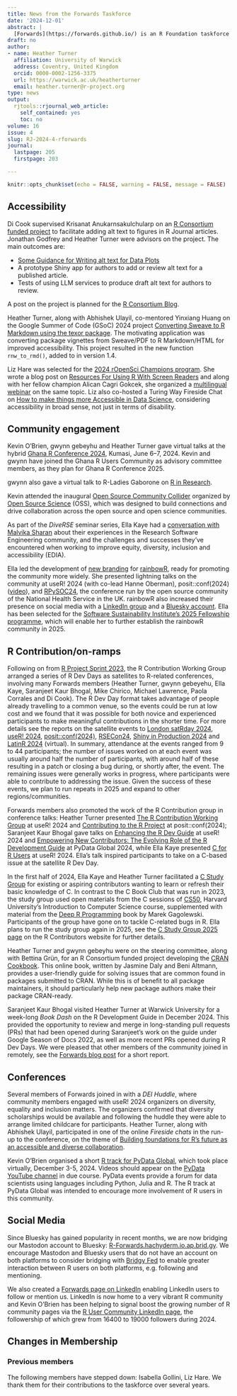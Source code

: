 ```yaml
---
title: News from the Forwards Taskforce
date: '2024-12-01'
abstract: |
  [Forwards](https://forwards.github.io/) is an R Foundation taskforce working to widen the participation of under-represented groups in the R project and in related activities, such as the *useR!* conference. This report rounds up activities of the taskforce during 2024.
draft: no
author:
- name: Heather Turner
  affiliation: University of Warwick
  address: Coventry, United Kingdom
  orcid: 0000-0002-1256-3375
  url: https://warwick.ac.uk/heatherturner
  email: heather.turner@r-project.org
type: news
output:
  rjtools::rjournal_web_article:
    self_contained: yes
    toc: no
volume: 16
issue: 4
slug: RJ-2024-4-rforwards
journal:
  lastpage: 205
  firstpage: 203

---
```



```r
knitr::opts_chunk$set(echo = FALSE, warning = FALSE, message = FALSE)
```

[//]: # (copy-editor: "gwynn gebeyhu" is the correct name and should not be capitalized)

## Accessibility

Di Cook supervised Krisanat Anukarnsakulchularp on an 
[R Consortium funded project](https://r-consortium.org/all-projects/2023-group-2.html#accessibility-enhancements-for-the-r-journal) 
to facilitate adding alt text to figures in R Journal articles. Jonathan Godfrey 
and Heather Turner were advisors on the project. The main outcomes are:

* [Some Guidance for Writing alt text for Data Plots](https://numbats.github.io/alt-text-for-data-plots/)
* A prototype Shiny app for authors to add or review alt text for a published article.
* Tests of using LLM services to produce draft alt text for authors to review.

A post on the project is planned for the [R Consortium Blog](https://r-consortium.org/blog/).

Heather Turner, along with Abhishek Ulayil, co-mentored Yinxiang Huang on the 
Google Summer of Code (GSoC) 2024 project [Converting Sweave to R Markdown using the texor package](https://summerofcode.withgoogle.com/archive/2024/projects/hBLJrIOd). 
The motivating application was converting package vignettes from Sweave/PDF to 
R Markdown/HTML for improved accessibility. This project resulted in the new 
function `rnw_to_rmd()`, added to \CRANpkg{texor} in version 1.4.

Liz Hare was selected for the [2024 rOpenSci Champions program](https://ropensci.org/blog/2024/02/15/champions-program-champions-2024/). 
She wrote a blog post on [Resources For Using R With Screen Readers](https://ropensci.org/blog/2024/09/05/screen-readers-tools/) 
and along with her fellow champion Alican Cagri Gokcek, she 
organized a [multilingual webinar](https://vimeo.com/1008631708) on the same topic.
Liz also co-hosted a Turing Way Fireside Chat on 
[How to make things more Accessible in Data Science](https://www.youtube.com/watch?v=Ac9czT3Tr8A), 
considering accessibility in broad sense, not just in terms of disability. 

## Community engagement

Kevin O'Brien, gwynn gebeyhu and Heather Turner gave virtual talks at the 
hybrid [Ghana R Conference 2024](https://ghana-rusers.org/r-conference-2024/), 
Kumasi, June 6–7, 2024. Kevin and gwynn have joined the Ghana R 
Users Community as advisory committee members, as they plan for 
Ghana R Conference 2025.

gwynn also gave a virtual talk to R-Ladies Gaborone on [R in Research](https://www.youtube.com/watch?v=n9T1v2CEI4w).

Kevin attended the inaugural [Open Source Community Collider](https://www.opensource.science/updates/inaugural-run-of-the-open-source-community-collider-a-smashing-success) 
organized by [Open Source Science](https://www.opensource.science) (OSS), which was designed to 
build connections and drive collaboration across the open source and open 
science communities.

As part of the *DiveRSE* seminar series, Ella Kaye had a [conversation with Malvika Sharan](https://diverse-rse.github.io/events/2024-07-31) 
about their experiences in the Research Software Engineering community, and the 
challenges and successes they’ve encountered when working to improve equity, 
diversity, inclusion and accessibility (EDIA).

Ella led the development of [new branding](https://rainbowr.org/posts/2024-06-07_new-look/) 
for [rainbowR](https://rainbowr.org), ready for promoting the community more 
widely. She presented lightning talks on the community at useR! 2024 (with co-lead Hanne Oberman), 
posit::conf(2024) ([video](https://www.youtube.com/watch?v=zOEZtIPj6Vk)), and [RPySOC24](https://nhsrcommunity.com/conference24.html), 
the conference run by the open source community of the National Health Service 
in the UK. rainbowR also increased their presence on social media with a 
[LinkedIn group](https://www.linkedin.com/groups/13115940/) and a [Bluesky account](https://bsky.app/profile/rainbowr.bsky.social). Ella has been selected for the 
[Software Sustainability Institute's 2025 Fellowship programme](https://www.software.ac.uk/news/introducing-2025-fellowship-cohort-insights-and-celebrations), 
which will enable her to further establish the rainbowR community in 2025.

## R Contribution/on-ramps

Following on from [R Project Sprint 2023](https://contributor.r-project.org/r-project-sprint-2023/), 
the R Contribution Working Group arranged a series of R Dev Days as satellites 
to R-related conferences, involving many Forwards members (Heather Turner, 
gwynn gebeyehu, Ella Kaye, Saranjeet Kaur Bhogal, Mike Chirico, 
Michael Lawrence, Paola Corrales and Di Cook). The R Dev Day format takes 
advantage of people already travelling to a common venue, so the events could be 
run at low cost and we found that it was possible for both novice and 
experienced participants to make meaningful contributions in the shorter time. 
For more details see the reports on the satellite events to [London satRday 2024](https://github.com/r-devel/r-dev-day/blob/main/reports/2024-04_imperial2024.md), 
[useR! 2024](https://github.com/r-devel/r-dev-day/blob/main/reports/2024-07_plus2024/plus2024.md), [posit::conf(2024)](https://github.com/r-devel/r-dev-day/blob/main/reports/2024-08_hutch2024.md), [RSECon24](https://github.com/r-devel/r-dev-day/blob/main/reports/2024-09_RSECon24.md), [Shiny in Production 2024](https://github.com/r-devel/r-dev-day/blob/main/reports/2024-10_sip2024/sip2024.md) and 
[LatinR 2024](https://github.com/r-devel/r-dev-day/blob/main/reports/2024-11-18_LatinR2025.md) (virtual). 
In summary, attendance at the events ranged from 9 to 44 participants; the 
number of issues worked on at each event was usually around half the number of 
participants, with around half of these resulting in a patch or closing a bug 
during, or shortly after, the event. The remaining issues were generally works in 
progress, where participants were able to contribute to addressing the issue. 
Given the success of these events, we plan to run repeats in 2025 and expand to 
other regions/communities.

Forwards members also promoted the work of the R Contribution group in 
conference talks: Heather Turner presented [The R Contribution Working Group](https://hturner.github.io/useR2024/#/title-slide) 
at useR! 2024 and [Contributing to the R Project](https://youtu.be/gegeaoMSgzc?list=PL9HYL-VRX0oSFkdF4fJeY63eGDvgofcbn) at posit::conf(2024); Saranjeet Kaur Bhogal gave talks on [Enhancing the R Dev Guide](https://youtu.be/vit06hXFw3M) at useR! 2024 and [Empowering New Contributors: The Evolving Role of the R Development Guide](https://global2024.pydata.org/cfp/talk/JVRYGZ/) at PyData Global 2024, while Ella Kaye presented [C for R Users](https://ellakaye.co.uk/talks/2024-07-10_c-for-r-users/) at useR! 2024. Ella's talk inspired participants to take on a C-based issue at 
the satellite R Dev Day.

In the first half of 2024, Ella Kaye and Heather Turner facilitated a [C 
Study Group](https://contributor.r-project.org/events/c-study-group-2024/) for 
existing or aspiring contributors wanting to learn or refresh their basic 
knowledge of C. In contrast to the C Book Club that was run in 2023, the 
study group used open materials from the C sessions of [CS50](https://cs50.harvard.edu/x/2024/), 
Harvard University’s Introduction to Computer Science course, supplemented with 
material from the [Deep R Programming](https://deepr.gagolewski.com/chapter/310-compiled.html) 
book by Marek Gagolewski. Participants of the group have gone on to tackle 
C-related bugs in R. Ella plans to run the study group again in 2025, see the [C Study Group 2025 page](https://contributor.r-project.org/events/c-study-group-2025/) on the R Contributors website for further details.

Heather Turner and gwynn gebeyhu were on the steering committee, along with 
Bettina Grün, for an R Consortium funded project developing the 
[CRAN Cookbook](https://contributor.r-project.org/cran-cookbook/). This online 
book, written by Jasmine Daly and Beni Altmann, provides a user-friendly guide 
for solving issues that are common found in packages submitted to CRAN. While 
this is of benefit to all package maintainers, it should particularly help 
new package authors make their package CRAN-ready.

Saranjeet Kaur Bhogal visited Heather Turner at Warwick University for a 
week-long *Book Dash* on the R Development Guide in December 2024. This provided the opportunity 
to review and merge in long-standing pull requests (PRs) that had been opened 
during Saranjeet's work on the guide under Google Season of Docs 2022, as well 
as more recent PRs opened during R Dev Days. We were pleased that other members 
of the community joined in remotely, see the [Forwards blog post](https://forwards.github.io/blog/2024/rdevguide/) 
for a short report.

## Conferences

Several members of Forwards joined in with a *DEI Huddle*, where community 
members engaged with useR! 2024 organizers on diversity, equality and inclusion 
matters. The organizers confirmed that diversity scholarships would be available 
and following the huddle they were able to arrange limited childcare for 
participants. Heather Turner, along with Abhishek Ulayil, participated in one 
of the online *Fireside chats* in the run-up to the conference, on the theme of 
[Building foundations for R’s future as an accessible and diverse collaboration](https://www.youtube.com/watch?v=18-QFbLC2cY).

Kevin O'Brien organised a short [R track for PyData Global](https://pydata.org/global2024/schedule#2024-12-05), 
which took place virtually, December 3-5, 2024. Videos should appear on the [PyData YouTube channel](https://www.youtube.com/@PyDataTV) in due course. PyData events provide 
a forum for data scientists using languages including Python, Julia and R. The 
R track at PyData Global was intended to encourage more involvement of R users 
in this community.

## Social Media

Since Bluesky has gained popularity in recent months, we are now bridging our 
Mastodon account to Bluesky: [R-Forwards.hachyderm.io.ap.brid.gy](https://bsky.app/profile/R-Forwards.hachyderm.io.ap.brid.gy). 
We encourage Mastodon and Bluesky users that do not have an account on both 
platforms to consider bridging with [Bridgy Fed](https://fed.brid.gy/docs) to 
enable greater interaction between R users on both platforms, e.g. following 
and mentioning.

We also created a [Forwards page on LinkedIn](https://www.linkedin.com/company/r-forwards) 
enabling LinkedIn users to follow or mention us. LinkedIn is now home to a very 
vibrant R community and Kevin O'Brien has been helping to signal boost the 
growing number of R community pages via the [R User Community LinkedIn page](https://www.linkedin.com/company/37901993/), 
the followership of which grew from 16400 to 19000 followers during 2024.

## Changes in Membership

### Previous members

The following members have stepped down: Isabella Gollini, Liz Hare. We thank 
them for their contributions to the taskforce over several years.
